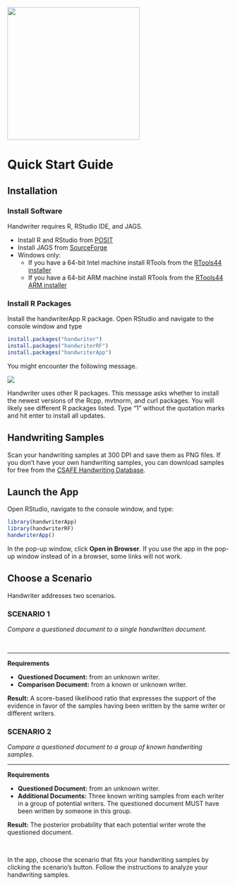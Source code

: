 ![](www/quick_start.png){width=300px}

# Quick Start Guide

## Installation

### Install Software

Handwriter requires R, RStudio IDE, and JAGS.

-   Install R and RStudio from [POSIT](https://posit.co/download/rstudio-desktop/)
-   Install JAGS from [SourceForge](https://sourceforge.net/projects/mcmc-jags/files/)
-   Windows only:
    -   If you have a 64-bit Intel machine install RTools from the [RTools44 installer](https://cran.r-project.org/bin/windows/Rtools/rtools44/files/rtools44-6335-6327.exe)
    -   If you have a 64-bit ARM machine install RTools from the [RTools44 ARM installer](https://cran.r-project.org/bin/windows/Rtools/rtools44/files/rtools44-aarch64-6335-6327.exe)

### Install R Packages

Install the handwriterApp R package. Open RStudio and navigate to the console window and type

```r
install.packages("handwriter")
install.packages("handwriterRF")
install.packages("handwriterApp")
```

You might encounter the following message.

![](www/install_packages.png)

Handwriter uses other R packages. This message asks whether to install the newest versions of the Rcpp, mvtnorm, and curl packages. You will likely see different R packages listed. Type "1" without the quotation marks and hit enter to install all updates.

## Handwriting Samples

Scan your handwriting samples at 300 DPI and save them as PNG files. If you don't have your own handwriting samples, you can download samples for free from the [CSAFE Handwriting Database](https://forensicstats.org/handwritingdatabase/).

## Launch the App

Open RStudio, navigate to the console window, and type:

```r
library(handwriterApp)
library(handwriterRF)
handwriterApp()
```

In the pop-up window, click **Open in Browser**. If you use the app in the pop-up window instead of in a browser, some links will not work.

## Choose a Scenario

Handwriter addresses two scenarios.

```{=html}
<div class="twocards">

<div class="card">
  <div class="container">
    <h3>SCENARIO 1</h3>
    <p>
    <i>Compare a questioned document to a single handwritten document.</i>
    </p>
    <br>
    
    <hr>
    
    <p>
    <b>Requirements</b>
      <ul>
        <li>
        <b>Questioned Document:</b> from an unknown writer.
        </li>
        <li>
        <b>Comparison Document:</b> from a known or unknown writer.
        </li>
      </ul>
    </p>
    
    <p>
    <b>Result:</b> A score-based likelihood ratio that expresses the support of the evidence in favor of the samples having been written by the same writer or different writers.
    </p>
  </div>
</div>

<div class="card">
  <div class="container">
    <h3>SCENARIO 2</h3>
    
    <p>
    <i>Compare a questioned document to a group of known handwriting samples.</i>
    </p>
    
    <hr>
    
    <p>
    <b>Requirements</b>
      <ul>
        <li>
        <b>Questioned Document:</b> from an unknown writer.
        </li>
        <li>
        <b>Additional Documents:</b> Three known writing samples from each writer in a group of potential writers. The questioned document MUST have been written by someone in this group.
        </li>
      </ul>
    </p>
    
    <p>
    <b>Result:</b> The posterior probability that each potential writer wrote the questioned document.
    </p>
    <br>
  </div>
</div>

</div>
```

In the app, choose the scenario that fits your handwriting samples by clicking the scenario's button. Follow the instructions to analyze your handwriting samples.
